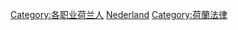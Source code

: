 {{Commonscat|Jurists from the Netherlands}}

[[Category:各职业荷兰人|Category:各职业荷兰人]]
[[Category:各國法學家|Nederland]]
[[Category:荷蘭法律|Category:荷蘭法律]]